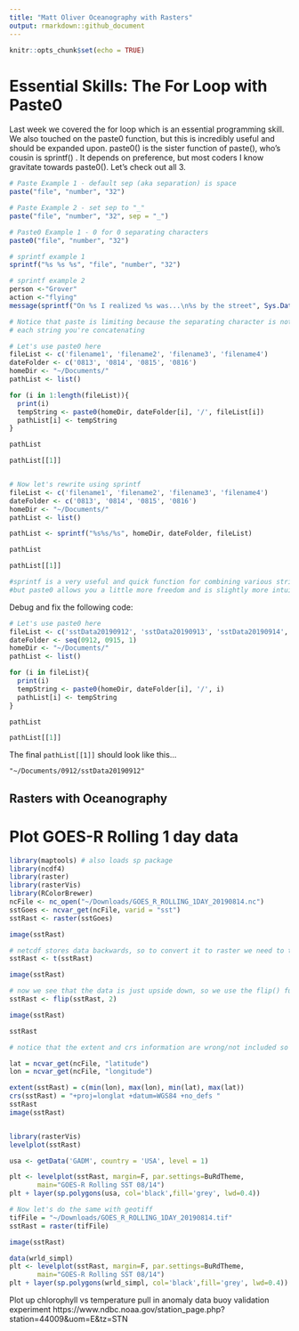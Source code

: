 ```yaml
---
title: "Matt Oliver Oceanography with Rasters"
output: rmarkdown::github_document
---
```

  
```r
knitr::opts_chunk$set(echo = TRUE)
```

# Essential Skills: The For Loop with Paste0

Last week we covered the for loop which is an essential programming skill. We also touched on the paste0 function, but this is incredibly useful and should be expanded upon. paste0() is the sister function of paste(), who's cousin is sprintf() . It depends on preference, but most coders I know gravitate towards paste0(). Let's check out all 3. 

``` r
# Paste Example 1 - default sep (aka separation) is space
paste("file", "number", "32")

# Paste Example 2 - set sep to "_"
paste("file", "number", "32", sep = "_")

# Paste0 Example 1 - 0 for 0 separating characters
paste0("file", "number", "32")

# sprintf example 1
sprintf("%s %s %s", "file", "number", "32")

# sprintf example 2
person <-"Grover"
action <-"flying"
message(sprintf("On %s I realized %s was...\n%s by the street", Sys.Date(), person, action))

# Notice that paste is limiting because the separating character is not always present between
# each string you're concatenating

# Let's use paste0 here
fileList <- c('filename1', 'filename2', 'filename3', 'filename4')
dateFolder <- c('0813', '0814', '0815', '0816')
homeDir <- "~/Documents/"
pathList <- list()

for (i in 1:length(fileList)){
  print(i)
  tempString <- paste0(homeDir, dateFolder[i], '/', fileList[i])
  pathList[i] <- tempString
}

pathList

pathList[[1]]


# Now let's rewrite using sprintf
fileList <- c('filename1', 'filename2', 'filename3', 'filename4')
dateFolder <- c('0813', '0814', '0815', '0816')
homeDir <- "~/Documents/"
pathList <- list()

pathList <- sprintf("%s%s/%s", homeDir, dateFolder, fileList)

pathList

pathList[[1]]

#sprintf is a very useful and quick function for combining various strings into longer strings
#but paste0 allows you a little more freedom and is slightly more intuitive

```

Debug and fix the following code:

``` r
# Let's use paste0 here
fileList <- c('sstData20190912', 'sstData20190913', 'sstData20190914', 'sstData20190915')
dateFolder <- seq(0912, 0915, 1)
homeDir <- "~/Documents/"
pathList <- list()

for (i in fileList){
  print(i)
  tempString <- paste0(homeDir, dateFolder[i], '/', i)
  pathList[i] <- tempString
}

pathList

pathList[[1]]
```

The final `pathList[[1]]` should look like this...

`"~/Documents/0912/sstData20190912"`


## Rasters with Oceanography

# Plot GOES-R Rolling 1 day data

``` r
library(maptools) # also loads sp package
library(ncdf4)
library(raster)
library(rasterVis)
library(RColorBrewer)
ncFile <- nc_open("~/Downloads/GOES_R_ROLLING_1DAY_20190814.nc")
sstGoes <- ncvar_get(ncFile, varid = "sst")
sstRast <- raster(sstGoes)

image(sstRast)

# netcdf stores data backwards, so to convert it to raster we need to transpose it
sstRast <- t(sstRast)

image(sstRast)

# now we see that the data is just upside down, so we use the flip() function
sstRast <- flip(sstRast, 2)

image(sstRast)

sstRast

# notice that the extent and crs information are wrong/not included so let's fix this

lat = ncvar_get(ncFile, "latitude")
lon = ncvar_get(ncFile, "longitude")

extent(sstRast) = c(min(lon), max(lon), min(lat), max(lat))
crs(sstRast) = "+proj=longlat +datum=WGS84 +no_defs "
sstRast
image(sstRast)


library(rasterVis)
levelplot(sstRast)

usa <- getData('GADM', country = 'USA', level = 1)

plt <- levelplot(sstRast, margin=F, par.settings=BuRdTheme,
       main="GOES-R Rolling SST 08/14")
plt + layer(sp.polygons(usa, col='black',fill='grey', lwd=0.4))

# Now let's do the same with geotiff
tifFile = "~/Downloads/GOES_R_ROLLING_1DAY_20190814.tif"
sstRast = raster(tifFile)

image(sstRast)

data(wrld_simpl)
plt <- levelplot(sstRast, margin=F, par.settings=BuRdTheme,
       main="GOES-R Rolling SST 08/14")
plt + layer(sp.polygons(wrld_simpl, col='black',fill='grey', lwd=0.4))
```


Plot up chlorophyll vs temperature
pull in anomaly data
buoy validation experiment https://www.ndbc.noaa.gov/station_page.php?station=44009&uom=E&tz=STN

